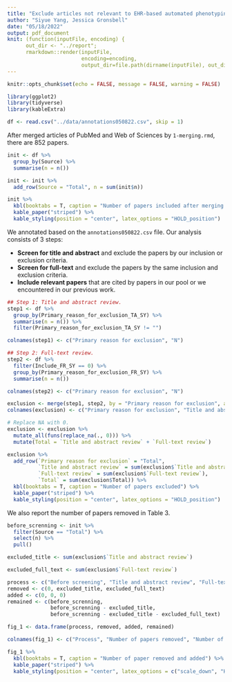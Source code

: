 ```yaml
---
title: "Exclude articles not relevant to EHR-based automated phenotyping"
author: "Siyue Yang, Jessica Gronsbell"
date: "05/18/2022"
output: pdf_document
knit: (function(inputFile, encoding) {
      out_dir <- "../report";
      rmarkdown::render(inputFile,
                        encoding=encoding,
                        output_dir=file.path(dirname(inputFile), out_dir))})
---
```

  
```r
knitr::opts_chunk$set(echo = FALSE, message = FALSE, warning = FALSE)
```

```r
library(ggplot2)
library(tidyverse)
library(kableExtra)
```

```r
df <- read.csv("../data/annotations050822.csv", skip = 1)
```

After merged articles of PubMed and Web of Sciences by `1-merging.rmd`, there are 852 papers.  

```r
init <- df %>% 
  group_by(Source) %>%
  summarise(n = n()) 

init <- init %>%
  add_row(Source = "Total", n = sum(init$n)) 

init %>%
  kbl(booktabs = T, caption = "Number of papers included after merging papers from two database") %>%
  kable_paper("striped") %>%
  kable_styling(position = "center", latex_options = "HOLD_position")
```

We annotated based on the `annotations050822.csv` file. Our analysis consists of 3 steps:

- **Screen for title and abstract** and exclude the papers by our inclusion or exclusion criteria. 
- **Screen for full-text** and exclude the papers by the same inclusion and exclusion criteria. 
- **Include relevant papers** that are cited by papers in our pool or we encountered in our previous work.

```r
## Step 1: Title and abstract review. 
step1 <- df %>%
  group_by(Primary_reason_for_exclusion_TA_SY) %>%
  summarise(n = n()) %>%
  filter(Primary_reason_for_exclusion_TA_SY != "")

colnames(step1) <- c("Primary reason for exclusion", "N") 
```

```r
## Step 2: Full-text review. 
step2 <- df %>%
  filter(Include_FR_SY == 0) %>%
  group_by(Primary_reason_for_exclusion_FR_SY) %>%
  summarise(n = n()) 

colnames(step2) <- c("Primary reason for exclusion", "N") 
```

```r
exclusion <- merge(step1, step2, by = "Primary reason for exclusion", all = TRUE)
colnames(exclusion) <- c("Primary reason for exclusion", "Title and abstract review", "Full-text review")

# Replace NA with 0.
exclusion <- exclusion %>%
  mutate_all(funs(replace_na(., 0))) %>%
  mutate(Total = `Title and abstract review` + `Full-text review`) 

exclusion %>%
  add_row(`Primary reason for exclusion` = "Total", 
          `Title and abstract review` = sum(exclusion$`Title and abstract review`), 
          `Full-text review` = sum(exclusion$`Full-text review`),
          `Total` = sum(exclusion$Total)) %>%
  kbl(booktabs = T, caption = "Number of papers excluded") %>%
  kable_paper("striped") %>%
  kable_styling(position = "center", latex_options = "HOLD_position")
```

We also report the number of papers removed in Table 3. 

```r
before_screnning <- init %>%
  filter(Source == "Total") %>%
  select(n) %>%
  pull()

excluded_title <- sum(exclusion$`Title and abstract review`)

excluded_full_text <- sum(exclusion$`Full-text review`)

process <- c("Before screening", "Title and abstract review", "Full-text review")
removed <- c(0, excluded_title, excluded_full_text)
added <- c(0, 0, 0)
remained <- c(before_screnning, 
              before_screnning - excluded_title, 
              before_screnning - excluded_title - excluded_full_text) 

fig_1 <- data.frame(process, removed, added, remained)

colnames(fig_1) <- c("Process", "Number of papers removed", "Number of papers added", "Number of paeprs remained")

fig_1 %>%
  kbl(booktabs = T, caption = "Number of paper removed and added") %>%
  kable_paper("striped") %>%
  kable_styling(position = "center", latex_options = c("scale_down", "HOLD_position"))
```
